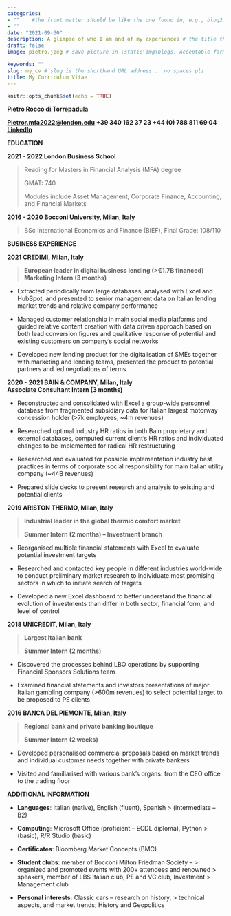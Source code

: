 ```yaml
---
categories:  
- ""    #the front matter should be like the one found in, e.g., blog2.md. It cannot be like the normal Rmd we used
- ""
date: "2021-09-30"
description: A glimpse of who I am and of my experiences # the title that will show up once someone gets to this page
draft: false
image: pietro.jpeg # save picture in \static\img\blogs. Acceptable formats= jpg, jpeg, or png . Your iPhone pics wont work

keywords: ""
slug: my_cv # slug is the shorthand URL address... no spaces plz
title: My Curriculum Vitae
---
```


```r
knitr::opts_chunk$set(echo = TRUE)
```




**Pietro Rocco di Torrepadula**

**<Pietror.mfa2022@london.edu> +39 340 162 37 23 +44 (0) 788 811 69 04
[LinkedIn](https://www.linkedin.com/in/pietro-rocco-di-torrepadula-397b51187/)**

**EDUCATION**

**2021 - 2022 London Business School**

> Reading for Masters in Financial Analysis (MFA) degree
>
> GMAT: 740
>
> Modules include Asset Management, Corporate Finance, Accounting, and
> Financial Markets

**2016 - 2020 Bocconi University, Milan, Italy**

> BSc International Economics and Finance (BIEF), Final Grade: 108/110

**BUSINESS EXPERIENCE**

**2021 CREDIMI, Milan, Italy**

> **European leader in digital business lending (>€1.7B financed)\
> Marketing Intern (3 months)**

-   Extracted periodically from large databases, analysed with Excel and
    HubSpot, and presented to senior management data on Italian lending
    market trends and relative company performance

-   Managed customer relationship in main social media platforms and
    guided relative content creation with data driven approach based on
    both lead conversion figures and qualitative response of potential
    and existing customers on company's social networks

-   Developed new lending product for the digitalisation of SMEs
    together with marketing and lending teams, presented the product to
    potential partners and led negotiations of terms

**2020 - 2021 BAIN & COMPANY, Milan, Italy\
Associate Consultant Intern (3 months)**

-   Reconstructed and consolidated with Excel a group-wide personnel
    database from fragmented subsidiary data for Italian largest
    motorway concession holder (>7k employees, \~4m revenues)

-   Researched optimal industry HR ratios in both Bain proprietary and
    external databases, computed current client's HR ratios and
    individuated changes to be implemented for radical HR restructuring

-   Researched and evaluated for possible implementation industry best
    practices in terms of corporate social responsibility for main
    Italian utility company (\~44B revenues)

-   Prepared slide decks to present research and analysis to existing
    and potential clients

**2019 ARISTON THERMO, Milan, Italy**

> **Industrial leader in the global thermic comfort market**
>
> **Summer Intern (2 months) -- Investment branch**

-   Reorganised multiple financial statements with Excel to evaluate
    potential investment targets

-   Researched and contacted key people in different industries
    world-wide to conduct preliminary market research to individuate
    most promising sectors in which to initiate search of targets

-   Developed a new Excel dashboard to better understand the financial
    evolution of investments than differ in both sector, financial form,
    and level of control

**2018 UNICREDIT, Milan, Italy**

> **Largest Italian bank**
>
> **Summer Intern (2 months)**

-   Discovered the processes behind LBO operations by supporting
    Financial Sponsors Solutions team

-   Examined financial statements and investors presentations of major
    Italian gambling company (>600m revenues) to select potential target
    to be proposed to PE clients

**2016 BANCA DEL PIEMONTE, Milan, Italy**

> **Regional bank and private banking boutique**
>
> **Summer Intern (2 weeks)**

-   Developed personalised commercial proposals based on market trends
    and individual customer needs together with private bankers

-   Visited and familiarised with various bank's organs: from the CEO
    office to the trading floor

**ADDITIONAL INFORMATION**

-   **Languages**: Italian (native), English (fluent), Spanish
    > (intermediate -- B2)

-   **Computing**: Microsoft Office (proficient -- ECDL diploma), Python
    > (basic), R/R Studio (basic)

-   **Certificates**: Bloomberg Market Concepts (BMC)

-   **Student clubs**: member of Bocconi Milton Friedman Society --
    > organized and promoted events with 200+ attendees and renowned
    > speakers, member of LBS Italian club, PE and VC club, Investment
    > Management club

-   **Personal interests**: Classic cars -- research on history,
    > technical aspects, and market trends; History and Geopolitics
